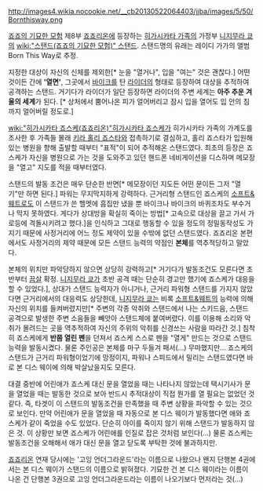 http://images4.wikia.nocookie.net/__cb20130522064403/jjba/images/5/50/Bornthisway.png

[[죠죠의 기묘한 모험]] 제8부 [[죠죠리온]]에 등장하는 [[히가시카타 가족]]의 가정부 [[니지무라 쿄]]의 [[wiki:"스탠드(죠죠의 기묘한 모험)" 스탠드]]. 스탠드명의 유래는 레이디 가가의 앨범 Born This Way로 추정.

지정한 대상이 자신의 신체를 제외한[* 눈을 "열거나", 입을 "여는" 것은 괜찮다.] 어떤 것이든 간에 ''' '열면' ''', 그곳에서 [[바이크]]를 탄 [[라이더]]의 형태로 등장하여 대상을 추적하여 공격하는 스탠드. 거기다가 라이더가 일단 등장하면 라이더의 주변 세계는 '''아주 추운 겨울의 세계'''가 된다. [* 상처에서 뿜어나온 피가 얼어버리고 잠시 입을 열어도 입 안의 침까지 얼어버릴 정도로.]

[[wiki:"히가시카타 죠스케(죠죠리온)"히가시카타 죠스케]]가 히가시카타 가족의 가계도를 조사한 후 가족들 몰래 [[키라 홀리 죠스타]]와 접촉하기로 결심하고, 홀리 죠스타가 입원해 있는 병원을 향해 출발할 때부터 "표적"이 되어 추적해온 스탠드였다. 최초의 등장은 죠스케가 자신을 병원으로 가는 것을 도와주고 있던 핸드폰 네비게이션을 디스하며 메모장을 "열고" 지도를 적을 때부터였다.

스탠드의 발동 조건은 매우 단순한 반면[* 메모장이던 지도든 어떤 문이든 그저 "열기"만 하면 된다.] 파워는 무지막지하게 강력하다. 근거리형 스탠드인 죠스케의 [[소프트&웨트]]로도 이 스탠드가 쓴 헬멧에 흠집만 냈을 뿐 바이크나 바이크의 바퀴조차도 부수거나 막지 못하였다. 게다가 상대방을 확실히 죽이는 방법[* 고속으로 대상을 끌고 가서 가로등에 격돌시키려고 했다.]을 인식하고 그대로 행동할 수 있을 정도의 정밀동작성도 가지기 때문에 사정거리에 어느 정도 제약이 있을 수밖에 없던 스탠드였다. 죠죠리온 본편에서도 사정거리의 제약 때문에 모든 스탠드 능력의 약점인 '''본체'''를 역추적당하고 말았다.

본체의 위치만 파악당하지 않으면 상당히 강력하고[* 거기다가 발동조건도 모른다면 초반부터 [[끔살]] 확정. [[니지무라 쿄]]가 초반 공격 때는 단순히 경고만 했기에 죠스케가 대응을 할 수 있었다.], 상대가 스탠드 능력자가 아니거나, 근거리 파워형 스탠드를 가지지 않았다면 근거리에서의 대응력도 상당한데, [[니지무라 쿄]]는 비록 [[소프트&웨트]]의 능력에 의해 자신의 위치를 들켜버렸지만[* 주변의 각종 악취와 스탠드에서 나는 스키드음, 스탠드 공격으로 발생한 주변 소음들을 빼앗아 스탠드체에 붙여버렸다. 이를 이용해 소리와 악취가 몰려드는 곳을 역추적하여 자신의 주위의 악취를 신경쓰는 사람을 따라간 것.] 침착히 죠스케에게 '''반쯤 열린 펜'''을 던져서 죠스케 스스로 펜을 "열게" 만드는 것으로 스탠드 능력을 발동시켰다. 물론 주인공은 본체를 마구 두들겨 패서(...) 무마했지만... 죠스케의 스탠드가 근거리 파워형이었기에 망정이지, 파워나 스피드에서 밀리는 스탠드였다면 바로 본 디스 웨이에 의해 박살났을지도 모른다.

대결 중반에 어린애가 죠스케 대신 문을 열었을 때는 나타나지 않았는데 택시기사가 문을 열었을 때는 발동한 것으로 보아 반드시 추적대상이 직접 뭔가를 열 필요는 없었던 것 같다. 즉, 타겟이 이 스탠드의 발동조건을 만족했을 때 주변 상황을 파악할 수 있는 것으로 보인다. 만약 어린애가 문을 열었을 때 자동으로 본 디스 웨이가 발동했다면 애와 죠스케가 같이 죽었을 수도 있었다. 단순히 아이를 죽이지 않기 위해 스탠드가 발동하지 않은 것. 이 상황만 보면 죠스케가 어린애를 인질로 잡은 것처럼 보인다(...) 물론 죠스케는 발동조건을 오해해서 애가 대신 문을 열고 닫도록 부탁한 것에 불과하지만.

[[죠죠리온]] 연재 당시에는 '고잉 언더그라운드'라는 이름으로 나왔으나 왠지 단행본 4권에서는 본 디스 웨이가 스탠드의 이름으로 밝혀졌다. 기묘한 건 본 디스 웨이라는 이름이 나온 건 단행본 3권으로 고잉 언더그라운드라는 이름이 나오기보다 먼저라는 것(...)
